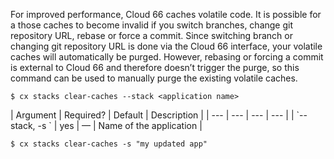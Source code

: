 For improved performance, Cloud 66 caches volatile code. It is possible for a those caches to become invalid if you switch branches, change git repository URL, rebase or force a commit. Since switching branch or changing git repository URL is done via the Cloud 66 interface, your volatile caches will automatically be purged. However, rebasing or forcing a commit is external to Cloud 66 and therefore doesn’t trigger the purge, so this command can be used to manually purge the existing volatile caches.

<Tabs >
<Tab label="Usage">

```shell
$ cx stacks clear-caches --stack <application name>
```
</Tab>
    
<Tab label="arguments">
| Argument | Required? | Default | Description |
|  ---  |  ---  |  ---  |  ---  |
| `--stack, -s <application name>` | yes | — | Name of the application |
</Tab>
<Tab label="examples">

```shell
$ cx stacks clear-caches -s "my updated app"
```

</Tab>
</Tabs>
